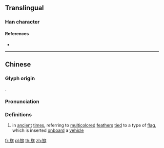 {{character info/new}}
==Translingual==

===Han character===
{{Han char|rn=70|rad=方|as=15|sn=19|four=07233|canj=YSYOO|ids=⿸⿰方𠂉遂}}

====References====
* {{Han ref|kx=0485.160|dkj=13707|dj=0847.170|hdz=32185.040|uh=65DE|ud=26078|bh=F249|bd=62025}}

----

==Chinese==
{{zh-forms}}

===Glyph origin===
{{Han etym}}
{{Han compound|㫃|遂|c1=s|c2=p|ls=psc}}.

===Pronunciation===
{{zh-pron
|m=suì
|c=seoi6
|h=
|md=
|mn=
|w=
|mc=y
|oc=y
|cat=n
}}

===Definitions===
{{zh-hanzi}}

# in [[ancient]] [[times]], referring to [[multicolored]] [[feather]]s [[tie]]d to a type of [[flag]], which is inserted [[onboard]] a [[vehicle]]

[[fr:旞]]
[[pl:旞]]
[[th:旞]]
[[zh:旞]]